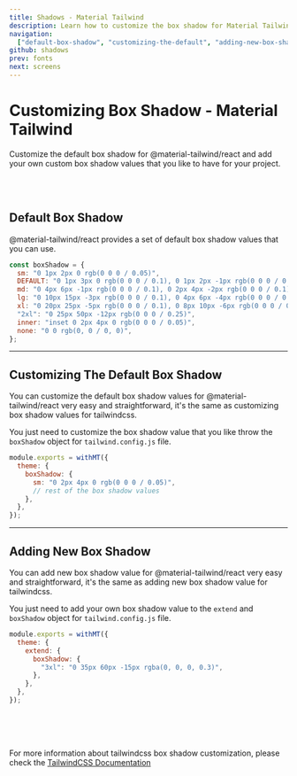 ```yaml
---
title: Shadows - Material Tailwind
description: Learn how to customize the box shadow for Material Tailwind.
navigation:
  ["default-box-shadow", "customizing-the-default", "adding-new-box-shadow"]
github: shadows
prev: fonts
next: screens
---
```


# Customizing Box Shadow - Material Tailwind

Customize the default box shadow for @material-tailwind/react and add your own custom box shadow values that you like to have for your project.

<br />
<br />

## Default Box Shadow

<span id="default-box-shadow" className="scroll-mt-48" />

@material-tailwind/react provides a set of default box shadow values that you can use.

```js showLineNumbers
const boxShadow = {
  sm: "0 1px 2px 0 rgb(0 0 0 / 0.05)",
  DEFAULT: "0 1px 3px 0 rgb(0 0 0 / 0.1), 0 1px 2px -1px rgb(0 0 0 / 0.1)",
  md: "0 4px 6px -1px rgb(0 0 0 / 0.1), 0 2px 4px -2px rgb(0 0 0 / 0.1)",
  lg: "0 10px 15px -3px rgb(0 0 0 / 0.1), 0 4px 6px -4px rgb(0 0 0 / 0.1)",
  xl: "0 20px 25px -5px rgb(0 0 0 / 0.1), 0 8px 10px -6px rgb(0 0 0 / 0.1)",
  "2xl": "0 25px 50px -12px rgb(0 0 0 / 0.25)",
  inner: "inset 0 2px 4px 0 rgb(0 0 0 / 0.05)",
  none: "0 0 rgb(0, 0 / 0, 0)",
};
```

---

## Customizing The Default Box Shadow

<span id="customizing-the-default" className="scroll-mt-48" />

You can customize the default box shadow values for @material-tailwind/react very easy and straightforward, it's the same as customizing box shadow values for tailwindcss.

You just need to customize the box shadow value that you like throw the <Code>boxShadow</Code> object for <Code>tailwind.config.js</Code> file.

```js showLineNumbers {4}
module.exports = withMT({
  theme: {
    boxShadow: {
      sm: "0 2px 4px 0 rgb(0 0 0 / 0.05)",
      // rest of the box shadow values
    },
  },
});
```

---

## Adding New Box Shadow

<span id="adding-new-box-shadow" className="scroll-mt-48" />

You can add new box shadow value for @material-tailwind/react very easy and straightforward, it's the same as adding new box shadow value for tailwindcss.

You just need to add your own box shadow value to the <Code>extend</Code> and <Code>boxShadow</Code> object for <Code>tailwind.config.js</Code> file.

```js showLineNumbers {5}
module.exports = withMT({
  theme: {
    extend: {
      boxShadow: {
        "3xl": "0 35px 60px -15px rgba(0, 0, 0, 0.3)",
      },
    },
  },
});
```

<br />
<br />
<br />

For more information about tailwindcss box shadow customization, please check the <a href="https://tailwindcss.com/docs/box-shadow?ref=material-tailwind" target="_blank" className="font-medium hover:text-blue-500 transition-colors">TailwindCSS Documentation</a>
